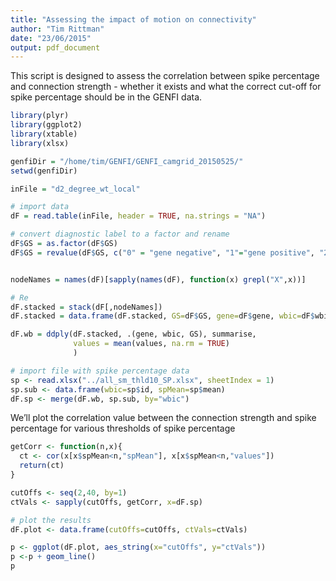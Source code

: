```yaml
---
title: "Assessing the impact of motion on connectivity"
author: "Tim Rittman"
date: "23/06/2015"
output: pdf_document
---
```


This script is designed to assess the correlation between spike percentage and connection strength - whether it exists and what the correct cut-off for spike percentage should be in the GENFI data.

```r
library(plyr)
library(ggplot2)
library(xtable)
library(xlsx)

genfiDir = "/home/tim/GENFI/GENFI_camgrid_20150525/"
setwd(genfiDir)

inFile = "d2_degree_wt_local"

# import data
dF = read.table(inFile, header = TRUE, na.strings = "NA")

# convert diagnostic label to a factor and rename
dF$GS = as.factor(dF$GS)
dF$GS = revalue(dF$GS, c("0" = "gene negative", "1"="gene positive", "2"="affected"))


nodeNames = names(dF)[sapply(names(dF), function(x) grepl("X",x))]

# Re
dF.stacked = stack(dF[,nodeNames])
dF.stacked = data.frame(dF.stacked, GS=dF$GS, gene=dF$gene, wbic=dF$wbic)

dF.wb = ddply(dF.stacked, .(gene, wbic, GS), summarise,
              values = mean(values, na.rm = TRUE)
              )

# import file with spike percentage data
sp <- read.xlsx("../all_sm_thld10_SP.xlsx", sheetIndex = 1)
sp.sub <- data.frame(wbic=sp$id, spMean=sp$mean)
dF.sp <- merge(dF.wb, sp.sub, by="wbic")

```

We'll plot the correlation value between the connection strength and spike percentage for various thresholds of spike percentage

```r
getCorr <- function(n,x){
  ct <- cor(x[x$spMean<n,"spMean"], x[x$spMean<n,"values"])
  return(ct)
}

cutOffs <- seq(2,40, by=1)
ctVals <- sapply(cutOffs, getCorr, x=dF.sp)

# plot the results
dF.plot <- data.frame(cutOffs=cutOffs, ctVals=ctVals)

p <- ggplot(dF.plot, aes_string(x="cutOffs", y="ctVals"))
p <-p + geom_line()
p

```